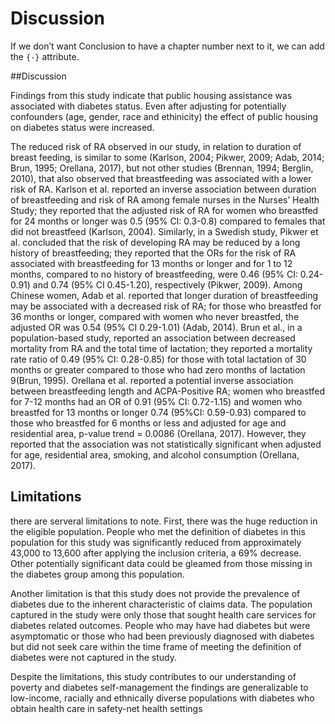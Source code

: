 # Discussion {-}


If we don't want Conclusion to have a chapter number next to it, we can add the `{-}` attribute.

##Discussion

Findings from this study indicate that public housing assistance was associated with diabetes status. Even after adjusting for potentially confounders (age, gender, race and ethinicity) the effect of public housing on diabetes status were increased.

The reduced risk of RA observed in our study, in relation to duration of breast feeding, is similar to some (Karlson, 2004; Pikwer, 2009; Adab, 2014; Brun, 1995; Orellana, 2017), but not other studies (Brennan, 1994; Berglin, 2010), that also observed that breastfeeding was associated with a lower risk of RA. Karlson et al. reported an inverse association between duration of breastfeeding and risk of RA among female nurses in the Nurses’ Health Study; they reported that the adjusted risk of RA for women who breastfed for 24 months or longer was 0.5 (95% CI: 0.3-0.8) compared to females that did not breastfeed (Karlson, 2004). Similarly, in a Swedish study, Pikwer et al. concluded that the risk of developing RA may be reduced by a long history of breastfeeding; they reported that the ORs for the risk of RA associated with breastfeeding for 13 months or longer and for 1 to 12 months, compared to no history of breastfeeding, were 0.46 (95% CI: 0.24-0.91) and 0.74 (95% CI 0.45-1.20), respectively (Pikwer, 2009). Among Chinese women, Adab et al. reported that longer duration of breastfeeding may be associated with a decreased risk of RA; for those who breastfed for 36 months or longer, compared with women who never breastfed, the adjusted OR was 0.54 (95% CI 0.29-1.01) (Adab, 2014). Brun et al., in a population-based study, reported an association between decreased mortality from RA and the total time of lactation; they reported a mortality rate ratio of 0.49 (95% CI: 0.28-0.85) for those with total lactation of 30 months or greater compared to those who had zero months of lactation 9(Brun, 1995). Orellana et al. reported a potential inverse association between breastfeeding length and ACPA-Positive RA; women who breastfed for 7-12 months had an OR of 0.91 (95% CI: 0.72-1.15) and women who breastfed for 13 months or longer 0.74 (95%CI: 0.59-0.93) compared to those who breastfed for 6 months or less and adjusted for age and residential area, p-value trend = 0.0086 (Orellana, 2017). However, they reported that the association was not statistically significant when adjusted for age, residential area, smoking, and alcohol consumption (Orellana, 2017).

## Limitations

 there are serveral limitations to note. First, there was the huge reduction in the eligible population. People who met the definition of diabetes in this population for this study was significantly reduced from approximately 43,000 to 13,600 after applying the inclusion criteria, a 69% decrease. Other potentially significant data could be gleamed from those missing in the diabetes group among this population.

Another limitation is that this study does not provide the prevalence of diabetes due to the inherent characteristic of claims data. The population captured in the study were only those that sought health care services for diabetes related outcomes. People who may have had diabetes but were asymptomatic or those who had been previously diagnosed with diabetes but did not seek care within the time frame of meeting the definition of diabetes were not captured in the study.

Despite the limitations, this study contributes to our understanding of poverty and diabetes self-management the findings are generalizable to low-income, racially and ethnically diverse populations with diabetes who obtain health care in safety-net health settings
